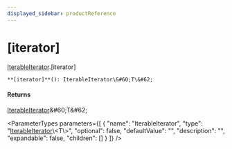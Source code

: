 ```yaml
---
displayed_sidebar: productReference
---
```



# [iterator]

[IterableIterator](../../interfaces/IterableIterator.mdx).[iterator]

`**[iterator]**(): IterableIterator\&#60;T\&#62;`

#### Returns

[IterableIterator](../../interfaces/IterableIterator.mdx)\&#60;T\&#62;

<ParameterTypes parameters={[
  {
    "name": "IterableIterator",
    "type": "[IterableIterator](../../interfaces/IterableIterator.mdx)\\&#60;T\\&#62;",
    "optional": false,
    "defaultValue": "",
    "description": "",
    "expandable": false,
    "children": []
  }
]} />
